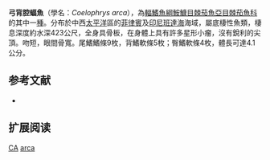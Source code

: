 {{Speciesbox
| name = 弓背腔蝠魚
| image = 
| image_width = 240px
| image_caption = 
| status = DD
| status_system = IUCN3.1
| genus = Coelophrys
| species = arca
| authority = Smith & Radcliffe, 1912
| synonyms = 
}}

'''弓背腔蝠魚'''（學名：''Coelophrys arca''），為[[輻鰭魚綱|輻鰭魚綱]][[鮟鱇目|鮟鱇目]][[棘茄魚亞目|棘茄魚亞目]][[棘茄魚科|棘茄魚科]]的其中一[[種|種]]。分布於中西[[太平洋|太平洋]]區的[[菲律賓|菲律賓]]及[[印尼|印尼]][[班達海|班達海]]海域，屬底棲性魚類，棲息深度約水深423公尺，全身具骨板，在身體上具有許多星形小瘤，沒有銳利的尖頂。吻短，眼間骨寬。尾鰭鰭條9枚，背鰭軟條5枚；臀鰭軟條4枚，體長可達4.1公分。

==参考文献==
*{{FishBase_species|genus=Coelophrys|species=arca|year=2011|month=12}}

== 扩展阅读 ==
{{refbegin}}
{{wikispecies-inline|Coelophrys arca|弓背腔蝠魚}}
{{refend}}
{{Taxonbar|from=Q2715834}}

[[Category:IUCN红色名录数据缺乏物种|CA]]
[[Category:腔蝠魚屬|arca]]